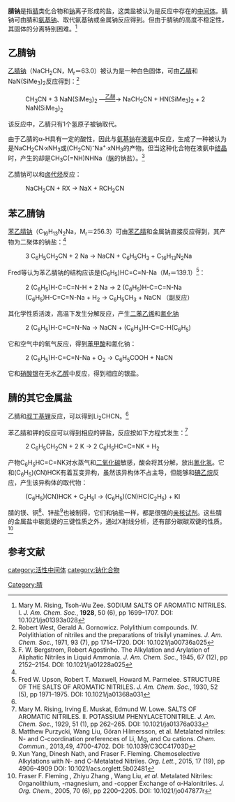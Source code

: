 {{distinguish|肼基钠}}
'''腈钠'''是指[[腈|腈]]类化合物和[[钠|钠]]离子形成的盐，这类盐被认为是反应中存在的[[中间体|中间体]]。腈钠可由腈和[[氨基钠|氨基钠]]、取代氨基钠或金属钠反应得到。但由于腈钠的高度不稳定性，其固体的分离特别困难。<ref name=Rising>Mary M. Rising, Tsoh-Wu Zee. SODIUM SALTS OF AROMATIC NITRILES. I. ''J. Am. Chem. Soc.'', '''1928''', 50 (6), pp 1699–1707. DOI: 10.1021/ja01393a028</ref>

==乙腈钠==
[[乙腈钠|乙腈钠]]（NaCH<sub>2</sub>CN，M<sub>r</sub>＝63.0）被认为是一种白色固体，可由[[乙腈|乙腈]]和NaN(SiMe<sub>3</sub>)<sub>2</sub>反应得到：<ref name=West>Robert West, Gerald A. Gornowicz. Polylithium compounds. IV. Polylithiation of nitriles and the preparations of trisilyl ynamines. ''J. Am. Chem. Soc.'', 1971, 93 (7), pp 1714–1720. DOI: 10.1021/ja00736a025</ref>
: CH<sub>3</sub>CN + 3 NaN(SiMe<sub>3</sub>)<sub>2</sub> —<u><sup>[[乙醚|乙醚]]</sup></u>→ NaCH<sub>2</sub>CN + HN(SiMe<sub>3</sub>)<sub>2</sub> + 2 NaN(SiMe<sub>3</sub>)<sub>2</sub>
该反应中，乙腈只有1个氢原子被钠取代。

由于乙腈的α-H具有一定的酸性，因此与[[氨基钠|氨基钠]]在[[液氨|液氨]]中反应，生成了一种被认为是NaCH<sub>2</sub>CN·xNH<sub>3</sub>或(CH<sub>2</sub>CN)<sup>-</sup>Na<sup>+</sup>·xNH<sub>3</sub>的产物。但当这种化合物在液氨中[[结晶|结晶]]时，产生的却是CH<sub>3</sub>C(=NH)NHNa（[[脒|脒]]的钠盐）。<ref name=Berg>F. W. Bergstrom, Robert Agostinho. The Alkylation and Arylation of Aliphatic Nitriles in Liquid Ammonia. ''J. Am. Chem. Soc.'', 1945, 67 (12), pp 2152–2154. DOI: 10.1021/ja01228a025</ref>

乙腈钠可以和[[卤代烃|卤代烃]]反应：
: NaCH<sub>2</sub>CN + RX → NaX + RCH<sub>2</sub>CN

==苯乙腈钠==
[[苯乙腈钠|苯乙腈钠]]（C<sub>16</sub>H<sub>13</sub>N<sub>2</sub>Na，M<sub>r</sub>＝256.3）可由[[苯乙腈|苯乙腈]]和金属钠直接反应得到，其产物为二聚体的钠盐：<ref name=Rising />
: 3 C<sub>6</sub>H<sub>5</sub>CH<sub>2</sub>CN + 2 Na → NaCN + C<sub>6</sub>H<sub>5</sub>CH<sub>3</sub> + C<sub>16</sub>H<sub>13</sub>N<sub>2</sub>Na

Fred等认为苯乙腈钠的结构应该是(C<sub>6</sub>H<sub>5</sub>)HC=C=N-Na（M<sub>r</sub>＝139.1）<ref>Fred W. Upson, Robert T. Maxwell, Howard M. Parmelee. STRUCTURE OF THE SALTS OF AROMATIC NITRILES. ''J. Am. Chem. Soc.'', 1930, 52 (5), pp 1971–1975. DOI: 10.1021/ja01368a031</ref>：
: 2 (C<sub>6</sub>H<sub>5</sub>)H-C=C=N-H + 2 Na → 2 (C<sub>6</sub>H<sub>5</sub>)H-C=C=N-Na
: (C<sub>6</sub>H<sub>5</sub>)H-C=C=N-Na + H<sub>2</sub> → C<sub>6</sub>H<sub>5</sub>CH<sub>3</sub> + NaCN （副反应）
其化学性质活泼，高温下发生分解反应，产生[[二苯乙烯|二苯乙烯]]和[[氰化钠|氰化钠]]
: 2 (C<sub>6</sub>H<sub>5</sub>)H-C=C=N-Na → NaCN + (C<sub>6</sub>H<sub>5</sub>)H-C=C-H(C<sub>6</sub>H<sub>5</sub>)
它和空气中的氧气反应，得到[[苯甲酸|苯甲酸]]和氰化钠：
: 2 (C<sub>6</sub>H<sub>5</sub>)H-C=C=N-Na + O<sub>2</sub> → C<sub>6</sub>H<sub>5</sub>COOH + NaCN
它和[[硝酸银|硝酸银]]在无水[[乙醇|乙醇]]中反应，得到相应的银盐。

==腈的其它金属盐==
乙腈和[[叔丁基锂|叔丁基锂]]反应，可以得到Li<sub>2</sub>CHCN。<ref name=West />

苯乙腈和钾的反应可以得到相应的钾盐，反应按如下方程式发生：<ref>Mary M. Rising, Irving E. Muskat, Edmund W. Lowe. SALTS OF AROMATIC NITRILES. II. POTASSIUM PHENYLACETONITRILE. ''J. Am. Chem. Soc.'', 1929, 51 (1), pp 262–265. DOI: 10.1021/ja01376a033</ref>
: 2 C<sub>6</sub>H<sub>5</sub>CH<sub>2</sub>CN + 2 K → 2 C<sub>6</sub>H<sub>5</sub>HC=C=NK + H<sub>2</sub>
产物C<sub>6</sub>H<sub>5</sub>HC=C=NK对水蒸气和[[二氧化碳|二氧化碳]]敏感，酸会将其分解，放出[[氰化氢|氰化氢]]。它和(C<sub>6</sub>H<sub>5</sub>)(CN)HCK有着互变异构，虽然该异构体不占主导，但能够和[[碘乙烷|碘乙烷]]反应，产生该异构体的取代物：
: (C<sub>6</sub>H<sub>5</sub>)(CN)HCK + C<sub>2</sub>H<sub>5</sub>I → (C<sub>6</sub>H<sub>5</sub>)(CN)HC(C<sub>2</sub>H<sub>5</sub>) + KI

腈的镁、铜<ref>Matthew Purzycki, Wang Liu, Göran Hilmersson, et al. Metalated nitriles: N- and C-coordination preferences of Li, Mg, and Cu cations. ''Chem. Commun.'', 2013,49, 4700-4702. DOI: 10.1039/C3CC41703D</ref>、锌盐<ref>Xun Yang, Dinesh Nath, and Fraser F. Fleming. Chemoselective Alkylations with N- and C-Metalated Nitriles. ''Org. Lett.'', 2015, 17 (19), pp 4906–4909 DOI: 10.1021/acs.orglett.5b02481</ref>也被制得，它们和钠盐一样，都是很强的[[亲核试剂|亲核试剂]]。这些腈的金属盐中碳氮键的三键性质之外，通过X射线分析，还有部分碳碳双键的性质。<ref>Fraser F. Fleming , Zhiyu Zhang , Wang Liu, ''et al''. Metalated Nitriles: Organolithium, -magnesium, and -copper Exchange of α-Halonitriles. ''J. Org. Chem.'', 2005, 70 (6), pp 2200–2205. DOI: 10.1021/jo047877r</ref>

==参考文献==
{{reflist}}

{{钠化合物}}

[[category:活性中间体|category:活性中间体]]
[[category:钠化合物|category:钠化合物]]
[[Category:腈|Category:腈]]